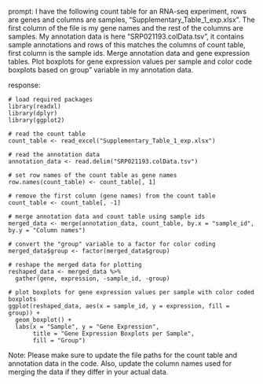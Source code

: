 prompt:
I have the following count table for an RNA-seq experiment, rows are genes and columns are samples, "Supplementary_Table_1_exp.xlsx". The first column of the file is my gene names and the rest of the columns are samples. My annotation data is here  "SRP021193.colData.tsv", it contains sample annotations and rows of this matches the columns of count table, first column is the sample ids. Merge annotation data and gene expression tables. Plot boxplots for gene expression values per sample and color code boxplots based on group" variable in my annotation data.

response:
```
# load required packages
library(readxl)
library(dplyr)
library(ggplot2)

# read the count table
count_table <- read_excel("Supplementary_Table_1_exp.xlsx")

# read the annotation data
annotation_data <- read.delim("SRP021193.colData.tsv")

# set row names of the count table as gene names
row.names(count_table) <- count_table[, 1]

# remove the first column (gene names) from the count table
count_table <- count_table[, -1]

# merge annotation data and count table using sample ids
merged_data <- merge(annotation_data, count_table, by.x = "sample_id", by.y = "Column names")

# convert the "group" variable to a factor for color coding
merged_data$group <- factor(merged_data$group)

# reshape the merged data for plotting
reshaped_data <- merged_data %>%
  gather(gene, expression, -sample_id, -group)

# plot boxplots for gene expression values per sample with color coded boxplots
ggplot(reshaped_data, aes(x = sample_id, y = expression, fill = group)) +
  geom_boxplot() +
  labs(x = "Sample", y = "Gene Expression",
       title = "Gene Expression Boxplots per Sample",
       fill = "Group")
```
Note: Please make sure to update the file paths for the count table and annotation data in the code. Also, update the column names used for merging the data if they differ in your actual data.
